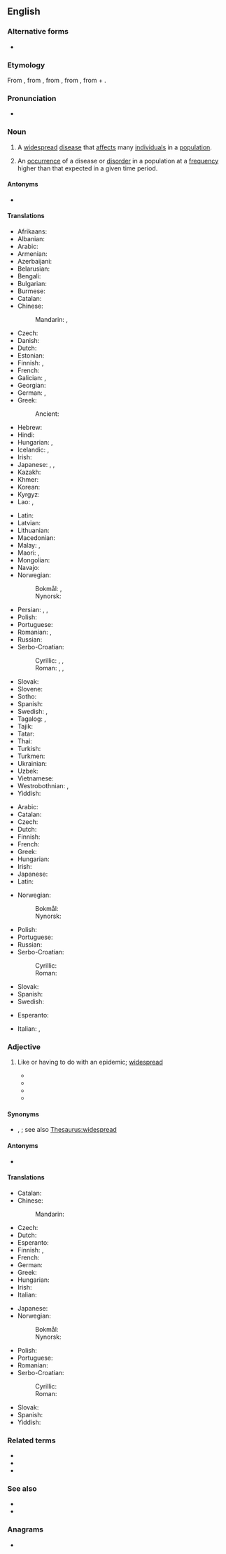 ==English==
{{wikipedia}}

===Alternative forms===
* {{l|en|epidemick}} {{qualifier|obsolete}}

===Etymology===
From {{der|en|fr|épidémique}}, from {{m|fr|épidémie}}, from {{der|en|la|epidemia}}, from {{der|en|grc|ἐπιδήμιος}}, from {{m|grc|ἐπί|t=upon}} + {{m|grc|δῆμος|t=people}}.

===Pronunciation===
* {{IPA|en|/ˌɛpɪˈdɛmɪk/}}

===Noun===
{{en-noun}}

# A [[widespread]] [[disease]] that [[affect]]s many [[individual]]s in a [[population]].
# {{lb|en|epidemiology}} An [[occurrence]] of a disease or [[disorder]] in a population at a [[frequency]] higher than that expected in a given time period.

====Antonyms====
* {{l|en|endemic}}

====Translations====
{{trans-top|widespread disease}}
* Afrikaans: {{t|af|epidemie}}
* Albanian: {{t+|sq|epidemi|f}}
* Arabic: {{t+|ar|وَبَاء|m}}
* Armenian: {{t+|hy|համաճարակ}}
* Azerbaijani: {{t|az|epidemiya}}
* Belarusian: {{t|be|эпідэ́мія|f}}
* Bengali: {{t|bn|মহামারী}}
* Bulgarian: {{t+|bg|епиде́мия|f}}
* Burmese: {{t+|my|ကပ်နာ}}
* Catalan: {{t|ca|epidèmia|f}}
* Chinese:
*: Mandarin: {{t+|cmn|流行病|tr=liúxíngbìng|sc=Hani}}, {{t+|cmn|瘟疫|tr=wēnyì|sc=Hani}}
* Czech: {{t+|cs|epidemie|f}}
* Danish: {{t+|da|epidemi|c}}
* Dutch: {{t+|nl|epidemie}}
* Estonian: {{t+|et|epideemia}}
* Finnish: {{t+|fi|kulkutauti}}, {{t+|fi|epidemia}}
* French: {{t+|fr|épidémie}}
* Galician: {{t+|gl|andazo|m}}, {{t|gl|andaxe|f}}
* Georgian: {{t|ka|ეპიდემია}}
* German: {{t+|de|Epidemie|f}}, {{t+|de|Seuche|f}}
* Greek: {{t+|el|επιδημία|f}}
*: Ancient: {{t|grc|ἐπιδήμιος}}
* Hebrew: {{t+|he|מַגֵּפָה|f|tr=magefá}}
* Hindi: {{t+|hi|महामारी|f}}
* Hungarian: {{t+|hu|járvány}}, {{t+|hu|népbetegség}}
* Icelandic: {{t+|is|faraldur|m}}, {{t+|is|farsótt|f}}
* Irish: {{t|ga|eipidéim|f}}
* Japanese: {{t+|ja|伝染病|tr=densenbyō}}, {{t+|ja|疫病|tr=ekibyō}}, {{t+|ja|流行病|tr=りゅうこうびょう, ryūkōbyō}}
* Kazakh: {{t|kk|эпидемия}}
* Khmer: {{t|km|ជម្ងឺរាល}}
* Korean: {{t+|ko|유행병}}
* Kyrgyz: {{t+|ky|эпидемия}}
* Lao: {{t|lo|ໂລກລະບາດ}}, {{t|lo|ພະຍຸ}}
{{trans-mid}}
* Latin: {{t|la|luēs|f}}
* Latvian: {{t|lv|epidēmija|f}}
* Lithuanian: {{t|lt|epidemija|f}}
* Macedonian: {{t|mk|епидемија|f}}
* Malay: {{t|ms|wabak}}, {{t|ms|epidemi}}
* Maori: {{t|mi|urutā}}, {{t|mi|mate urutā}}
* Mongolian: {{t+|mn|тахал}}
* Navajo: {{t|nv|naałniih}}
* Norwegian:
*: Bokmål: {{t+|nb|farsott|m|f}}, {{t|nb|epidemi|m}}
*: Nynorsk: {{t|nn|epidemi|m}}
* Persian: {{t|fa|همه‌گیر|tr=hame-gir|sc=fa-Arab}}, {{t|fa|مرگامرگی|tr=margāmargī}}, {{t+|fa|اپیدمی|tr=epidemi}}
* Polish: {{t+|pl|epidemia|f}}
* Portuguese: {{t+|pt|epidemia|f}}
* Romanian: {{t+|ro|epidemie|f}}, {{t|ro|epidemii|f-p}}
* Russian: {{t+|ru|эпиде́мия|f}}
* Serbo-Croatian:
*: Cyrillic: {{t|sh|по̏ша̄ст|f}}, {{t|sh|епидѐмија|f}}, {{t|sh|редња}}
*: Roman: {{t|sh|pȍšāst|f}}, {{t+|sh|epidèmija|f}}, {{t+|sh|rednja|f}}
* Slovak: {{t+|sk|epidémia|f}}
* Slovene: {{t+|sl|epidemija|f}}
* Sotho: {{t|st|sewa}}
* Spanish: {{t+|es|epidemia|f}}
* Swedish: {{t+|sv|epidemi|c}}, {{t+|sv|farsot|c}}
* Tagalog: {{t+|tl|salot}}, {{t|tl|epidemya}}
* Tajik: {{t|tg|эпидемия}}
* Tatar: {{t|tt|эпидемия}}
* Thai: {{t|th|โรคระบาด}}
* Turkish: {{t+|tr|salgın}}
* Turkmen: {{t|tk|epidemiýa}}
* Ukrainian: {{t|uk|епіде́мія|f}}
* Uzbek: {{t+|uz|epidemiya}}
* Vietnamese: {{t+|vi|dịch}}
* Westrobothnian: {{t|gmq-bot|gangsjuk|f}}, {{t|gmq-bot|gangfermels|f}}
* Yiddish: {{t|yi|עפּידעמיע|f}}
{{trans-bottom}}

{{trans-top|occurrence of such disease}}
* Arabic: {{t+|ar|وَبَاء|m}}
* Catalan: {{t|ca|epidèmia|f}}
* Czech: {{t+|cs|epidemie|f}}
* Dutch: {{t+|nl|epidemie}}
* Finnish: {{t+|fi|epidemia}}
* French: {{t+|fr|épidémie}}
* Greek: {{t+|el|επιδημία|f}}
* Hungarian: {{t+|hu|járvány}}
* Irish: {{t|ga|eipidéim|f}}
* Japanese: {{t|ja|エピデミック|tr=epidemikku}}
* Latin: {{t|la|luēs|f}}
{{trans-mid}}
* Norwegian:
*: Bokmål: {{t|nb|epidemi|m}}
*: Nynorsk: {{t|nn|epidemi|m}}
* Polish: {{t+|pl|epidemia|f}}
* Portuguese: {{t+|pt|epidemia|f}}
* Russian: {{t+|ru|эпиде́мия|f}}
* Serbo-Croatian:
*: Cyrillic: {{t|sh|епидѐмија|f}}
*: Roman: {{t+|sh|epidèmija|f}}
* Slovak: {{t+|sk|epidémia}}
* Spanish: {{t+|es|epidemia|f}}
* Swedish: {{t+|sv|epidemi|c}}
{{trans-bottom}}

{{checktrans-top}}
* Esperanto: {{t-check|eo|epidemio}}
{{trans-mid}}
* Italian: {{t+check|it|epidemia|f}}, {{t+check|it|contagio|m}}
{{trans-bottom}}

===Adjective===
{{en-adj}}

# Like or having to do with an epidemic; [[widespread]]
#: {{ux|en|'''Epidemic''' hysteria occurred upon the incumbent’s reelection.}}
#* {{quote-book|en|year=1852|title=Annals of influenza or epidemic catarrhal fever in Great Britain|page=76|passage=[In] May, there was, at London and in its neighbourhood, a disease very '''epidemic''', though not fatal, which had some time before been very prevalent both in Italy and Germany.}}
#* {{quote-book|en|year=1986|first=Gerald F.|last=Pyle|title=The Diffusion of Influenza: Patterns and Paradigms|page=123|isbn=0847674290|passage=The major reason for such an examination was to determine if any patterns uncovered seemed to be more '''epidemic''' than endemic.}}
#* {{quote-book|en|year=2003|first=James C.|last=Howell|title=Preventing & Reducing Juvenile Delinquency: A Comprehensive Framework|publisher=SAGE Publications|ISBN=978-0-7619-2509-5|pageurl=http://books.google.com/books?id=kICmv_FbUjcC&pg=PA19&dq=epidemic|page=19|passage=This proportion increased about 5% from 1988 to 1992—hardly a change of '''epidemic''' proportions.}}
#* {{quote-book|en|year=2013|first=Frederick|last=Allen|title=A Decent, Orderly Lynching: The Montana Vigilantes|page=8|passage=This was the stagecoach holdup, and while these encounters were not as '''epidemic''' as we like to remember, nonetheless there were numerous bands of "road agents" who lay by the roadside in wait for passengers.}}

====Synonyms====
* {{l|en|common}}, {{l|en|ubiquitous}}; see also [[Thesaurus:widespread]]

====Antonyms====
* {{l|en|endemic}}

====Translations====
{{trans-top|like an epidemic}}
* Catalan: {{t|ca|epidèmic}}
* Chinese:
*: Mandarin: {{t+check|cmn|流行性|tr=liúxíngxìng}}
* Czech: {{t|cs|epidemický}}
* Dutch: {{t+|nl|epidemisch}}
* Esperanto: {{t+|eo|epidemia}}
* Finnish: {{t+|fi|epideeminen}}, {{t|fi|kulkutaudinomainen}}
* French: {{t+|fr|épidémique}}
* German: {{t+|de|epidemisch}}
* Greek: {{t+|el|επιδημικός|m}}
* Hungarian: {{t+|hu|járványos}}
* Irish: {{t|ga|eipidéimeach}}
* Italian: {{t+|it|epidemico}}
{{trans-mid}}
* Japanese: {{t|ja|流行性|tr=ryūkōsei}}
* Norwegian:
*: Bokmål: {{t|nb|epidemisk}}
*: Nynorsk: {{t|nn|epidemisk}}
* Polish: {{t+|pl|epidemiczny}}
* Portuguese: {{t|pt|epidêmico}}
* Romanian: {{t+|ro|epidemic|m}}
* Serbo-Croatian:
*: Cyrillic: {{t|sh|епидѐмӣјскӣ}}
*: Roman: {{t+|sh|epidèmījskī}}
* Slovak: {{t+|sk|epidemický}}
* Spanish: {{t+|es|epidémico}}
* Yiddish: {{t|yi|עפּידעמיש}}
{{trans-bottom}}

===Related terms===
* {{l|en|pandemic}}
* {{l|en|epidemiology}}
* {{l|en|endemic}}

===See also===
* {{l|en|epizootic}}
* {{l|en|enzootic}}

===Anagrams===
* {{anagrams|en|a=cdeeiimp|midpiece}}